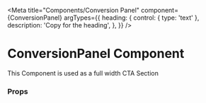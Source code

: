 

<Meta
  title="Components/Conversion Panel"
  component={ConversionPanel}
  argTypes={{
    heading: {
      control: { type: 'text' },
      description: 'Copy for the heading',
    },
  }}
/>

# ConversionPanel Component

This Component is used as a full width CTA Section

<Canvas>
  <Story name="Conversion Panel" story={stories.componentConversionPanel} />
</Canvas>

### Props

<ArgsTable story="Conversion Panel" />
